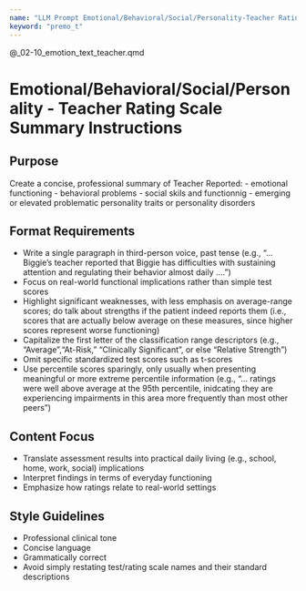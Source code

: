 ```yaml
---
name: "LLM Prompt Emotional/Behavioral/Social/Personality-Teacher Ratings"
keyword: "premo_t"
---
```


@_02-10_emotion_text_teacher.qmd

# Emotional/Behavioral/Social/Personality - Teacher Rating Scale Summary Instructions

## Purpose

Create a concise, professional summary of Teacher Reported:
- emotional functioning
- behavioral problems
- social skils and functionnig
- emerging or elevated problematic personality traits or personality disorders

## Format Requirements

- Write a single paragraph in third-person voice, past tense (e.g., "... Biggie's teacher reported that Biggie has difficulties with sustaining attention and regulating their behavior almost daily ....")
- Focus on real-world functional implications rather than simple test scores
- Highlight significant weaknesses, with less emphasis on average-range scores; do talk about strengths if the patient indeed reports them (i.e., scores that are actually below average on these measures, since higher scores represent worse functioning)
- Capitalize the first letter of the classification range descriptors (e.g., "Average","At-Risk," "Clinically Significant", or else "Relative Strength")
- Omit specific standardized test scores such as t-scores
- Use percentile scores sparingly, only usually when presenting meaningful or more extreme percentile information (e.g., "... ratings were well above average at the 95th percentile, inidcating they are experiencing impairments in this area more frequently than most other peers")

## Content Focus

- Translate assessment results into practical daily living (e.g., school, home, work, social) implications
- Interpret findings in terms of everyday functioning
- Emphasize how ratings relate to real-world settings

## Style Guidelines

- Professional clinical tone
- Concise language
- Grammatically correct
- Avoid simply restating test/rating scale names and their standard descriptions
